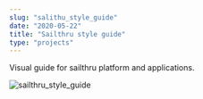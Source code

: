 ```yaml
---
slug: "salithu_style_guide"
date: "2020-05-22"
title: "Sailthru style guide"
type: "projects"
---
```

Visual guide for sailthru platform and applications.

![sailthru_style_guide](http://raschin.com/blog/wp-content/uploads/2011/10/visual_assets.png)
